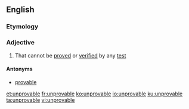 ==English==

===Etymology===
{{compound|un-|provable|lang=en}}

===Adjective===
{{en-adj}}

# That cannot be [[proved]] or [[verified]] by any [[test]]

====Antonyms====
* [[provable]]

[[et:unprovable]]
[[fr:unprovable]]
[[ko:unprovable]]
[[io:unprovable]]
[[ku:unprovable]]
[[ta:unprovable]]
[[vi:unprovable]]